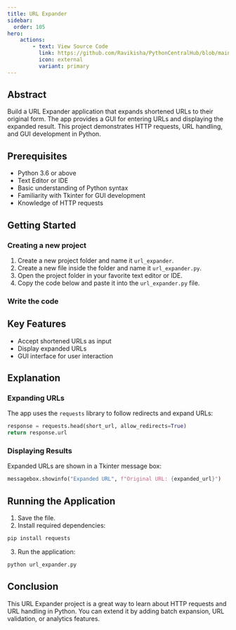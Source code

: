 ```yaml
---
title: URL Expander
sidebar:
  order: 105
hero:
    actions:
        - text: View Source Code
          link: https://github.com/Ravikisha/PythonCentralHub/blob/main/projects/intermediate/url_expander.py
          icon: external
          variant: primary
---
```


## Abstract

Build a URL Expander application that expands shortened URLs to their original form. The app provides a GUI for entering URLs and displaying the expanded result. This project demonstrates HTTP requests, URL handling, and GUI development in Python.

## Prerequisites
- Python 3.6 or above
- Text Editor or IDE
- Basic understanding of Python syntax
- Familiarity with Tkinter for GUI development
- Knowledge of HTTP requests

## Getting Started
### Creating a new project
1. Create a new project folder and name it `url_expander`.
2. Create a new file inside the folder and name it `url_expander.py`.
3. Open the project folder in your favorite text editor or IDE.
4. Copy the code below and paste it into the `url_expander.py` file.

### Write the code
<FileCode file="projects/intermediate/url_expander.py" lang="python" title="url_expander.py" showLineNumbers={1} />

## Key Features
- Accept shortened URLs as input
- Display expanded URLs
- GUI interface for user interaction

## Explanation

### Expanding URLs
The app uses the `requests` library to follow redirects and expand URLs:
```python title="url_expander.py" showLineNumbers={1}
response = requests.head(short_url, allow_redirects=True)
return response.url
```

### Displaying Results
Expanded URLs are shown in a Tkinter message box:
```python title="url_expander.py" showLineNumbers={1}
messagebox.showinfo("Expanded URL", f"Original URL: {expanded_url}")
```

## Running the Application
1. Save the file.
2. Install required dependencies:
```bash
pip install requests
```
3. Run the application:
```bash
python url_expander.py
```

## Conclusion
This URL Expander project is a great way to learn about HTTP requests and URL handling in Python. You can extend it by adding batch expansion, URL validation, or analytics features.
